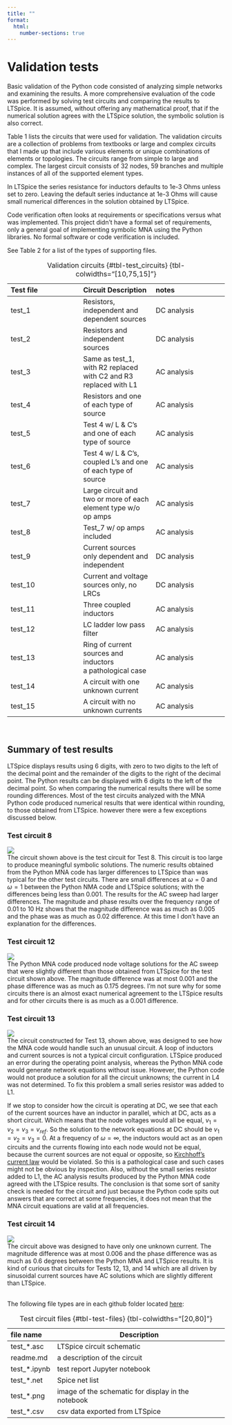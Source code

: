 ```yaml
---
title: ""
format:
  html:
    number-sections: true
---
```

# Validation tests {#sec-Validation}
Basic validation of the Python code consisted of analyzing simple networks and examining the results. A more comprehensive evaluation of the code was performed by solving test circuits and comparing the results to LTSpice. It is assumed, without offering any mathematical proof, that if the numerical solution agrees with the LTSpice solution, the symbolic solution is also correct. 

Table 1 lists the circuits that were used for validation. The validation circuits are a collection of problems from textbooks or large and complex circuits that I made up that include various elements or unique combinations of elements or topologies. The circuits range from simple to large and complex. The largest circuit consists of 32 nodes, 59 branches and multiple instances of all of the supported element types.

In LTSpice the series resistance for inductors defaults to 1e-3 Ohms unless set to zero. Leaving the default series inductance at 1e-3 Ohms will cause small numerical differences in the solution obtained by LTSpice.

Code verification often looks at requirements or specifications versus what was implemented. This project didn't have a formal set of requirements, only a general goal of implementing symbolic MNA using the Python libraries. No formal software or code verification is included.

See Table 2 for a list of the types of supporting files.

: Validation circuits {#tbl-test_circuits} {tbl-colwidths="[10,75,15]"}

| Test file | Circuit Description | notes |
|:---|:---|:---|
| test_1 | Resistors, independent and dependent sources | DC analysis |
| test_2 | Resistors and independent sources | DC analysis |
| test_3 | Same as test_1, with R2 replaced with C2 and R3 replaced with L1 | AC analysis |
| test_4 | Resistors and one of each type of source | AC analysis |
| test_5 | Test 4 w/ L & C's and one of each type of source | AC analysis |
| test_6 | Test 4 w/ L & C's, coupled L's and one of each type of source | AC analysis |
| test_7 | Large circuit and two or more of each element type w/o op amps | AC analysis |
| test_8 | Test_7 w/ op amps included | AC analysis |
| test_9 | Current sources only dependent and independent | DC analysis |
| test_10 | Current and voltage sources only, no LRCs | DC analysis |
| test_11 | Three coupled inductors | AC analysis |
| test_12 | LC ladder low pass filter | AC analysis |
| test_13 | Ring of current sources and inductors<br>a pathological case | AC analysis |
| test_14 | A circuit with one unknown current | AC analysis |
| test_15 | A circuit with no unknown currents | AC analysis |
<br>

## Summary of test results
LTSpice displays results using 6 digits, with zero to two digits to the left of the decimal point and the remainder of the digits to the right of the decimal point. The Python results can be displayed with 6 digits to the left of the decimal point. So when comparing the numerical results there will be some rounding differences. Most of the test circuits analyzed with the MNA Python code produced numerical results that were identical within rounding, to those obtained from LTSpice. however there were a few exceptions discussed below.

### Test circuit 8
![](test_8.png)  
The circuit shown above is the test circuit for Test 8. This circuit is too large to produce meaningful symbolic solutions. The numeric results obtained from the Python MNA code has larger differences to LTSpice than was typical for the other test circuits. There are small differences at $\omega = 0$ and $\omega = 1$ between the Python NMA code and LTSpice solutions; with the differences being less than 0.001. The results for the AC sweep had larger differences. The magnitude and phase results over the frequency range of 0.01 to 10 Hz shows that the magnitude difference was as much as 0.005 and the phase was as much as 0.02 difference. At this time I don’t have an explanation for the differences.

### Test circuit 12
![](test_12.png)  
The Python MNA code produced node voltage solutions for the AC sweep that were slightly different than those obtained from LTSpice for the test circuit shown above. The magnitude difference was at most 0.001 and the phase difference was as much as 0.175 degrees. I'm not sure why for some circuits there is an almost exact numerical agreement to the LTSpice results and for other circuits there is as much as a 0.001 difference.

### Test circuit 13
![](test_13.png)  
The circuit constructed for Test 13, shown above, was designed to see how the MNA code would handle such an unusual circuit. A loop of inductors and current sources is not a typical circuit configuration. LTSpice produced an error during the operating point analysis, whereas the Python MNA code would generate network equations without issue. However, the Python code would not produce a solution for all the circuit unknowns; the current in L4 was not determined. To fix this problem a small series resistor was added to L1.

If we stop to consider how the circuit is operating at DC, we see that each of the current sources have an inductor in parallel, which at DC, acts as a short circuit. Which means that the node voltages would all be equal, $v_1 = v_2 = v_3 = v_{ref}$. So the solution to the network equations at DC should be $v_1 = v_2 = v_3 = 0$. At a frequency of $\omega = \infty$, the inductors would act as an open circuits and the currents flowing into each node would not be equal, because the current sources are not equal or opposite, so [Kirchhoff's current law](https://en.wikipedia.org/wiki/Kirchhoff%27s_circuit_laws) would be violated. So this is a pathological case and such cases might not be obvious by inspection. Also, without the small series resistor added to L1, the AC analysis results produced by the Python MNA code agreed with the LTSpice results. The conclusion is that some sort of sanity check is needed for the circuit and just because the Python code spits out answers that are correct at some frequencies, it does not mean that the MNA circuit equations are valid at all frequencies. 

### Test circuit 14
![](test_14.png)  
The circuit above was designed to have only one unknown current. The magnitude difference was at most 0.006 and the phase difference was as much as 0.6 degrees between the Python MNA and LTSpice results. It is kind of curious that circuits for Tests 12, 13, and 14 which are all driven by sinusoidal current sources have AC solutions which are slightly different than LTSpice. 
<br>
<br>

The following file types are in each github folder located [here](https://github.com/Tiburonboy/Symbolic-modified-nodal-analysis/tree/master/test%20circuits):

: Test circuit files {#tbl-test-files} {tbl-colwidths="[20,80]"}

| file name | Description |
|:---------------|-------------|
| test_*.asc | LTSpice circuit schematic |
| readme.md | a description of the circuit |
| test_*.ipynb | test report Jupyter notebook |
| test_*.net | Spice net list |    
| test_*.png | image of the schematic for display in the notebook |
| test_*.csv | csv data exported from LTSpice |


